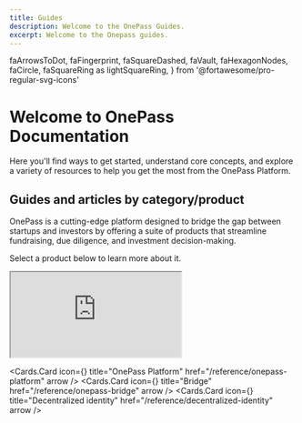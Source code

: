 ```yaml
---
title: Guides
description: Welcome to the OnePass Guides.
excerpt: Welcome to the Onepass guides.
---
```

  faArrowsToDot,
  faFingerprint,
  faSquareDashed,
  faVault,
  faHexagonNodes,
  faCircle,
  faSquareRing as lightSquareRing,
} from '@fortawesome/pro-regular-svg-icons'



# Welcome to OnePass Documentation

Here you'll find ways to get started, understand core concepts, and explore a variety of resources to help you get the most from the OnePass Platform.



## Guides and articles by category/product

OnePass is a cutting-edge platform designed to bridge the gap between startups and investors by offering a suite of products that streamline fundraising, due diligence, and investment decision-making.

Select a product below to learn more about it.

<iframe class="w-full aspect-video" src="https://app.storylane.io/demo/ep1edbvvbjv7?embed=inline" allow="fullscreen"></iframe>


<Cards>

  <Cards.Card
    icon={<FontAwesomeIcon
          icon={faSquareRing}
        />}
    title="OnePass Platform"
    href="/reference/onepass-platform"
    arrow
  />
  <Cards.Card
    icon={<FontAwesomeIcon
          icon={faCirclesOverlap}
        />}
    title="Bridge"
    href="/reference/onepass-bridge"
    arrow
  />
  <Cards.Card
    icon={<FontAwesomeIcon
          icon={lightSquareRing}
        />}
    title="Decentralized identity"
    href="/reference/decentralized-identity"
    arrow
  />
</Cards>
